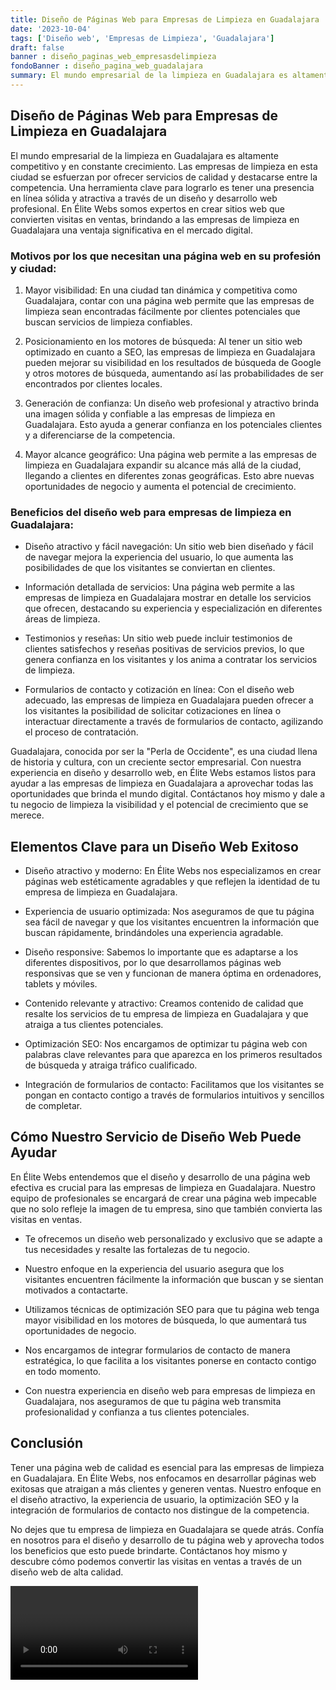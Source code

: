 ```yaml
---
title: Diseño de Páginas Web para Empresas de Limpieza en Guadalajara
date: '2023-10-04'
tags: ['Diseño web', 'Empresas de Limpieza', 'Guadalajara']
draft: false
banner : diseño_paginas_web_empresasdelimpieza
fondoBanner : diseño_pagina_web_guadalajara
summary: El mundo empresarial de la limpieza en Guadalajara es altamente competitivo y en constante crecimiento. Las empresas de limpieza en esta ciudad se esfuerzan por ofrecer servicios de calidad y destacarse entre la competencia. Una herramienta clave para lograrlo es tener una presencia en línea sólida y atractiva a través de un diseño y desarrollo web profesional. En Élite Webs somos expertos en crear sitios web que convierten visitas en ventas, brindando a las empresas de limpieza en Guadalajara una ventaja significativa en el mercado digital.
---
```


## Diseño de Páginas Web para Empresas de Limpieza en Guadalajara

El mundo empresarial de la limpieza en Guadalajara es altamente competitivo y en constante crecimiento. Las empresas de limpieza en esta ciudad se esfuerzan por ofrecer servicios de calidad y destacarse entre la competencia. Una herramienta clave para lograrlo es tener una presencia en línea sólida y atractiva a través de un diseño y desarrollo web profesional. En Élite Webs somos expertos en crear sitios web que convierten visitas en ventas, brindando a las empresas de limpieza en Guadalajara una ventaja significativa en el mercado digital.

### Motivos por los que necesitan una página web en su profesión y ciudad:

1. Mayor visibilidad: En una ciudad tan dinámica y competitiva como Guadalajara, contar con una página web permite que las empresas de limpieza sean encontradas fácilmente por clientes potenciales que buscan servicios de limpieza confiables.

2. Posicionamiento en los motores de búsqueda: Al tener un sitio web optimizado en cuanto a SEO, las empresas de limpieza en Guadalajara pueden mejorar su visibilidad en los resultados de búsqueda de Google y otros motores de búsqueda, aumentando así las probabilidades de ser encontrados por clientes locales.

3. Generación de confianza: Un diseño web profesional y atractivo brinda una imagen sólida y confiable a las empresas de limpieza en Guadalajara. Esto ayuda a generar confianza en los potenciales clientes y a diferenciarse de la competencia.

4. Mayor alcance geográfico: Una página web permite a las empresas de limpieza en Guadalajara expandir su alcance más allá de la ciudad, llegando a clientes en diferentes zonas geográficas. Esto abre nuevas oportunidades de negocio y aumenta el potencial de crecimiento.

### Beneficios del diseño web para empresas de limpieza en Guadalajara:

- Diseño atractivo y fácil navegación: Un sitio web bien diseñado y fácil de navegar mejora la experiencia del usuario, lo que aumenta las posibilidades de que los visitantes se conviertan en clientes.

- Información detallada de servicios: Una página web permite a las empresas de limpieza en Guadalajara mostrar en detalle los servicios que ofrecen, destacando su experiencia y especialización en diferentes áreas de limpieza.

- Testimonios y reseñas: Un sitio web puede incluir testimonios de clientes satisfechos y reseñas positivas de servicios previos, lo que genera confianza en los visitantes y los anima a contratar los servicios de limpieza.

- Formularios de contacto y cotización en línea: Con el diseño web adecuado, las empresas de limpieza en Guadalajara pueden ofrecer a los visitantes la posibilidad de solicitar cotizaciones en línea o interactuar directamente a través de formularios de contacto, agilizando el proceso de contratación.

Guadalajara, conocida por ser la "Perla de Occidente", es una ciudad llena de historia y cultura, con un creciente sector empresarial. Con nuestra experiencia en diseño y desarrollo web, en Élite Webs estamos listos para ayudar a las empresas de limpieza en Guadalajara a aprovechar todas las oportunidades que brinda el mundo digital. Contáctanos hoy mismo y dale a tu negocio de limpieza la visibilidad y el potencial de crecimiento que se merece.

<GifSeo />

<Cta />

## Elementos Clave para un Diseño Web Exitoso

- Diseño atractivo y moderno: En Élite Webs nos especializamos en crear páginas web estéticamente agradables y que reflejen la identidad de tu empresa de limpieza en Guadalajara.

- Experiencia de usuario optimizada: Nos aseguramos de que tu página sea fácil de navegar y que los visitantes encuentren la información que buscan rápidamente, brindándoles una experiencia agradable.

- Diseño responsive: Sabemos lo importante que es adaptarse a los diferentes dispositivos, por lo que desarrollamos páginas web responsivas que se ven y funcionan de manera óptima en ordenadores, tablets y móviles.

- Contenido relevante y atractivo: Creamos contenido de calidad que resalte los servicios de tu empresa de limpieza en Guadalajara y que atraiga a tus clientes potenciales. 

- Optimización SEO: Nos encargamos de optimizar tu página web con palabras clave relevantes para que aparezca en los primeros resultados de búsqueda y atraiga tráfico cualificado.

- Integración de formularios de contacto: Facilitamos que los visitantes se pongan en contacto contigo a través de formularios intuitivos y sencillos de completar.

## Cómo Nuestro Servicio de Diseño Web Puede Ayudar

En Élite Webs entendemos que el diseño y desarrollo de una página web efectiva es crucial para las empresas de limpieza en Guadalajara. Nuestro equipo de profesionales se encargará de crear una página web impecable que no solo refleje la imagen de tu empresa, sino que también convierta las visitas en ventas.

- Te ofrecemos un diseño web personalizado y exclusivo que se adapte a tus necesidades y resalte las fortalezas de tu negocio.

- Nuestro enfoque en la experiencia del usuario asegura que los visitantes encuentren fácilmente la información que buscan y se sientan motivados a contactarte.

- Utilizamos técnicas de optimización SEO para que tu página web tenga mayor visibilidad en los motores de búsqueda, lo que aumentará tus oportunidades de negocio.

- Nos encargamos de integrar formularios de contacto de manera estratégica, lo que facilita a los visitantes ponerse en contacto contigo en todo momento.

- Con nuestra experiencia en diseño web para empresas de limpieza en Guadalajara, nos aseguramos de que tu página web transmita profesionalidad y confianza a tus clientes potenciales.

## Conclusión

Tener una página web de calidad es esencial para las empresas de limpieza en Guadalajara. En Élite Webs, nos enfocamos en desarrollar páginas web exitosas que atraigan a más clientes y generen ventas. Nuestro enfoque en el diseño atractivo, la experiencia de usuario, la optimización SEO y la integración de formularios de contacto nos distingue de la competencia.

No dejes que tu empresa de limpieza en Guadalajara se quede atrás. Confía en nosotros para el diseño y desarrollo de tu página web y aprovecha todos los beneficios que esto puede brindarte. Contáctanos hoy mismo y descubre cómo podemos convertir las visitas en ventas a través de un diseño web de alta calidad.

<Video />

<CtaBot job='Empresas de Limpieza' city='Guadalajara'/>

<Gmaps query='Guadalajara+españa+maps' />